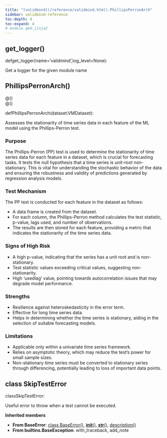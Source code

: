 ```yaml
---
title: "[validmind](/reference/validmind.html).PhillipsPerronArch"
sidebar: validmind-reference
toc-depth: 4
toc-expand: 4
# module.qmd.jinja2
---
```


## get_logger<span class='muted'>()</span>

<!-- signatures.jinja2 -->

::: {.signature}

<span class="kw">def</span><span class="name">get_logger</span>(<span class="params"><span class="n">name</span><span class="o">=</span><span class="s1">'validmind'</span><span class="muted">,</span></span><span class="params"><span class="n">log_level</span><span class="o">=</span><span class="kc">None</span></span>):

:::

<!-- docstring.jinja2 -->

Get a logger for the given module name

<!-- function.qmd.jinja2 -->

## PhillipsPerronArch[()]{.muted}

<!-- signatures.jinja2 -->

::: {.signature}

<div class="decorator">@<!-- types.jinja2 - format_type --><!-- types.jinja2 - format_type --><!-- types.jinja2 - format_type --><span class="n"></span><span class="p">(</span><span class="p">)</span></div><div class="decorator">@<!-- types.jinja2 - format_type --><!-- types.jinja2 - format_type --><!-- types.jinja2 - format_type --><span class="n"></span><span class="p">(</span><span class="p">)</span></div>
<span class="kw">def</span><span class="name">PhillipsPerronArch</span>(<span class="param"><span class="n">dataset</span><span class="p">:</span><!-- types.jinja2 - format_type --><span class="n">VMDataset</span></span>):

:::

<!-- docstring.jinja2 -->

Assesses the stationarity of time series data in each feature of the ML model using the Phillips-Perron test.

### Purpose

The Phillips-Perron (PP) test is used to determine the stationarity of time series data for each feature in a dataset, which is crucial for forecasting tasks. It tests the null hypothesis that a time series is unit-root non-stationary. This is vital for understanding the stochastic behavior of the data and ensuring the robustness and validity of predictions generated by regression analysis models.

### Test Mechanism

The PP test is conducted for each feature in the dataset as follows:

- A data frame is created from the dataset.
- For each column, the Phillips-Perron method calculates the test statistic, p-value, lags used, and number of observations.
- The results are then stored for each feature, providing a metric that indicates the stationarity of the time series data.

### Signs of High Risk

- A high p-value, indicating that the series has a unit root and is non-stationary.
- Test statistic values exceeding critical values, suggesting non-stationarity.
- High 'usedlag' value, pointing towards autocorrelation issues that may degrade model performance.

### Strengths

- Resilience against heteroskedasticity in the error term.
- Effective for long time series data.
- Helps in determining whether the time series is stationary, aiding in the selection of suitable forecasting models.

### Limitations

- Applicable only within a univariate time series framework.
- Relies on asymptotic theory, which may reduce the test’s power for small sample sizes.
- Non-stationary time series must be converted to stationary series through differencing, potentially leading to loss of important data points.

<!-- class.qmd.jinja2 -->

## [class]{.muted} SkipTestError

<!-- signatures.jinja2 -->

::: {.signature}

<span class="kw">class</span><span class="name">SkipTestError</span>:

:::

<!-- docstring.jinja2 -->

Useful error to throw when a test cannot be executed.

**Inherited members**

- **From BaseError**: [class BaseError[()]{.muted}](#class-baseerror), [__init__[()]{.muted}](#__init__), [__str__[()]{.muted}](#__str__), [description[()]{.muted}](#description)
- **From builtins.BaseException**: with_traceback, add_note
